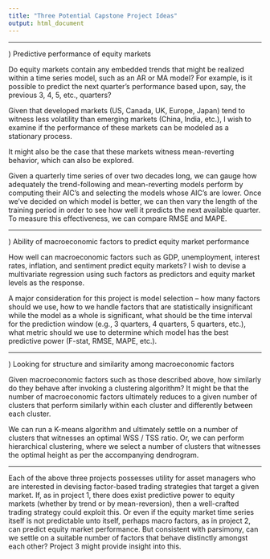 ---
title: "Three Potential Capstone Project Ideas"
output: html_document
---

***

\noindent
1) Predictive performance of equity markets

Do equity markets contain any embedded trends that might be realized within a time series model, such as an AR or MA model?  For example, is it possible to predict the next quarter's performance based upon, say, the previous 3, 4, 5, etc., quarters?

Given that developed markets (US, Canada, UK, Europe, Japan) tend to witness less volatility than emerging markets (China, India, etc.), I wish to examine if the performance of these markets can be modeled as a stationary process.

It might also be the case that these markets witness mean-reverting behavior, which can also be explored.

Given a quarterly time series of over two decades long, we can gauge how adequately the trend-following and mean-reverting models perform by computing their AIC's and selecting the models whose AIC's are lower.  Once we've decided on which model is better, we can then vary the length of the training period in order to see how well it predicts the next available quarter.  To measure this effectiveness, we can compare RMSE and MAPE.

***

\noindent
2) Ability of macroeconomic factors to predict equity market performance

How well can macroeconomic factors such as GDP, unemployment, interest rates, inflation, and sentiment predict equity markets?  I wish to devise a multivariate regression using such factors as predictors and equity market levels as the response.

A major consideration for this project is model selection -- how many factors should we use, how to we handle factors that are statistically insignificant while the model as a whole is significant, what should be the time interval for the prediction window (e.g., 3 quarters, 4 quarters, 5 quarters, etc.), what metric should we use to determine which model has the best predictive power (F-stat, RMSE, MAPE, etc.).

***

\noindent
3) Looking for structure and similarity among macroeconomic factors

Given macroeconomic factors such as those described above, how similarly do they behave after invoking a clustering algorithm?  It might be that the number of macroeconomic factors ultimately reduces to a given number of clusters that perform similarly within each cluster and differently between each cluster.

We can run a K-means algorithm and ultimately settle on a number of clusters that witnesses an optimal WSS / TSS ratio.  Or, we can perform hierarchical clustering, where we select a number of clusters that witnesses the optimal height as per the accompanying dendrogram.

***

Each of the above three projects possesses utility for asset managers who are interested in devising factor-based trading strategies that target a given market.  If, as in project 1, there does exist predictive power to equity markets (whether by trend or by mean-reversion), then a well-crafted trading strategy could exploit this.  Or even if the equity market time series itself is not predictable unto itself, perhaps macro factors, as in project 2, can predict equity market performance.  But consistent with parsimony, can we settle on a suitable number of factors that behave distinctly amongst each other?  Project 3 might provide insight into this.
